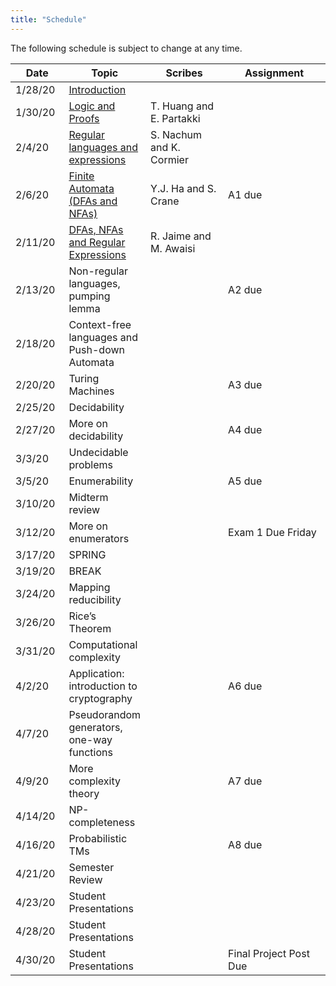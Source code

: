 ```yaml
---
title: "Schedule"
---
```

The following schedule is subject to change at any time.

| **Date** | **Topic**  | **Scribes** |  **Assignment** |
| ---------|------------|-------------|-----------------|
| 1/28/20  | [Introduction](https://moodle.smith.edu/mod/resource/view.php?id=525927) |||
| 1/30/20  | [Logic and Proofs](https://moodle.smith.edu/mod/resource/view.php?id=527937) |T. Huang and E. Partakki||
| 2/4/20   | [Regular languages and expressions](https://moodle.smith.edu/mod/resource/view.php?id=529716) |S. Nachum and K. Cormier||
| 2/6/20   | [Finite Automata (DFAs and NFAs)](https://moodle.smith.edu/mod/resource/view.php?id=530363) |Y.J. Ha and S. Crane|A1 due|
| 2/11/20  | [DFAs, NFAs and Regular Expressions](https://moodle.smith.edu/mod/resource/view.php?id=531687) |R. Jaime and M. Awaisi||
| 2/13/20  | Non-regular languages, pumping lemma ||A2 due|
| 2/18/20  | Context-free languages and Push-down Automata |||
| 2/20/20  | Turing Machines ||A3 due|
| 2/25/20  | Decidability |||
| 2/27/20  | More on decidability ||A4 due|
| 3/3/20   | Undecidable problems |||
| 3/5/20   | Enumerability ||A5 due|
| 3/10/20  | Midterm review |||
| 3/12/20  | More on enumerators || Exam 1 Due Friday |
| 3/17/20  | SPRING |||
| 3/19/20  | BREAK |||
| 3/24/20  | Mapping reducibility |||
| 3/26/20  | Rice's Theorem |||
| 3/31/20  | Computational complexity |||
| 4/2/20   | Application: introduction to cryptography ||A6 due|
| 4/7/20   | Pseudorandom generators, one-way functions |||
| 4/9/20  | More complexity theory ||A7 due|
| 4/14/20  | NP-completeness |||
| 4/16/20  | Probabilistic TMs ||A8 due|
| 4/21/20  | Semester Review |||
| 4/23/20  | Student Presentations |||
| 4/28/20   | Student Presentations |||
| 4/30/20   | Student Presentations ||Final Project Post Due|